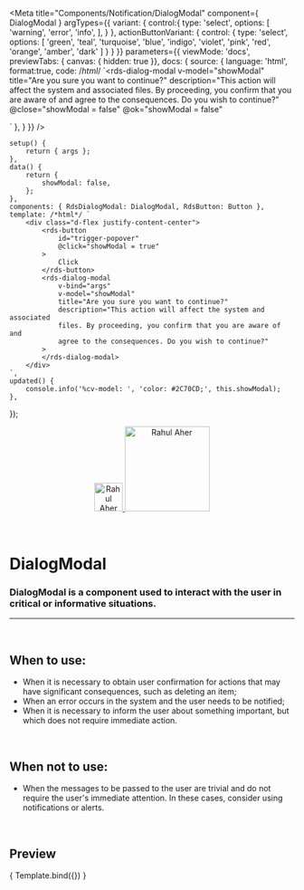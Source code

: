 
<Meta
	title="Components/Notification/DialogModal"
	component={ DialogModal }
	argTypes={{
		variant: {
			control:{
				type: 'select',
				options: [
					'warning',
					'error',
					'info',
				],
			}
		},
		actionButtonVariant: {
			control: {
				type: 'select',
				options: [
					'green',
					'teal',
					'turquoise',
					'blue',
					'indigo',
					'violet',
					'pink',
					'red',
					'orange',
					'amber',
					'dark'
				]
			}
		}
	}}
	parameters={{
		viewMode: 'docs',
		previewTabs: { canvas: { hidden: true }},
		docs: {
			source: {
				language: 'html',
				format:true,
				code: /*html*/
`<rds-dialog-modal
	v-model="showModal"
	title="Are you sure you want to continue?"
	description="This action will affect the system and associated files. 
	By proceeding, you confirm that you are aware of and 
	agree to the consequences. Do you wish to continue?"
	@close="showModal = false"
	@ok="showModal = false"
>
</rds-dialog-modal>`
			},
		}
	}}
/>

	setup() {
		return { args };
	},
	data() {
		return {
			showModal: false,
		};
	},
	components: { RdsDialogModal: DialogModal, RdsButton: Button },
	template: /*html*/ `
		<div class="d-flex justify-content-center">
			<rds-button
				id="trigger-popover"
				@click="showModal = true"
			>
				Click
			</rds-button>
			<rds-dialog-modal
				v-bind="args"
				v-model="showModal"
				title="Are you sure you want to continue?"
				description="This action will affect the system and associated 
				files. By proceeding, you confirm that you are aware of and 
				agree to the consequences. Do you wish to continue?"
			>
			</rds-dialog-modal>
		</div>
	`,
	updated() {
		console.info('%cv-model: ', 'color: #2C70CD;', this.showModal);
	},
});

<div align="center" style={{display: 'flex'}}>
    <a href="https://rahulaher.netlify.app">
        <img src="https://rahulaher.netlify.app/img/logo/glyph-black-colored.svg" alt="Rahul Aher logo" width="50" />
        <img src="https://rahulaher.netlify.app/img/logo/word-black-colored.svg" alt="Rahul Aher" width="150" />
    </a>
</div>

<br />
<br />

# DialogModal

### DialogModal is a component used to interact with the user in critical or informative situations.
---
<br />

## When to use:
- When it is necessary to obtain user confirmation for actions that may have significant consequences, such as deleting an item;
- When an error occurs in the system and the user needs to be notified;
- When it is necessary to inform the user about something important, but which does not require immediate action.

<br />

## When not to use:
- When the messages to be passed to the user are trivial and do not require the user's immediate attention. In these cases, consider using notifications or alerts.

<br />

## Preview

<Canvas>
	<Story
		name="DialogModal"
	>
		{ Template.bind({}) }
	</Story>
</Canvas>

<ArgsTable story="DialogModal" />